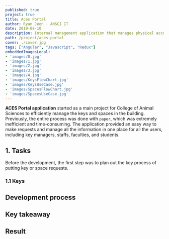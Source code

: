 ```yaml
---
published: true
project: true
title: Aces Portal
author: Ryan Jeon · ANSCI IT
date: 2019-08-10
description: Internal management application that manages physical access and authority of persons to spaces and inventory
path: /project/aces-portal
cover: ./cover.jpg
tags: ["Angular", "Javascript", "Redux"]
embeddedImagesLocal:
- 'images/0.jpg'
- 'images/1.jpg'
- 'images/2.jpg'
- 'images/3.jpg'
- 'images/4.jpg'
- 'images/KeysFlowChart.jpg'
- 'images/KeysUseCase.jpg'
- 'images/SpacesFlowChart.jpg'
- 'images/SpacesUseCase.jpg'
---
```



__ACES Portal application__ started as a main project for College of Animal Sciences to efficiently manage the keys and spaces in the building.
Previously, the entire process was done with `paper`, which was extremely inefficient and time-consuming.
The application provided an easy way to make requests and manage all the information in one place for all the users, including key managers, staffs, faculties, and students.

## 1. Tasks

Before the development, the first step was to plan out the key process of putting key or space requests.

### 1.1 Keys

<GatsbyImage alt='Keys flow chart' image={getImage(props.localImages[5])}/>
<Caption fig="x" message="Keys flow chart"/>

<GatsbyImage alt='Aces portal main page' image={getImage(props.localImages[6])}/>
<Caption fig="x" message="Aces portal main page"/>

## Development process

## Key takeaway

## Result



<GatsbyImage alt='Aces portal main page' image={getImage(props.localImages[0])}/>
<Caption fig="x" message="Main page for the ACES Portal"/>

<GatsbyImage alt='Aces portal main page' image={getImage(props.localImages[1])}/>
<Caption fig="x" message="Main page for the ACES Portal"/>

<GatsbyImage alt='Aces portal main page' image={getImage(props.localImages[2])}/>
<Caption fig="x" message="Main page for the ACES Portal"/>

<GatsbyImage alt='Aces portal main page' image={getImage(props.localImages[3])}/>
<Caption fig="x" message="Main page for the ACES Portal"/>
